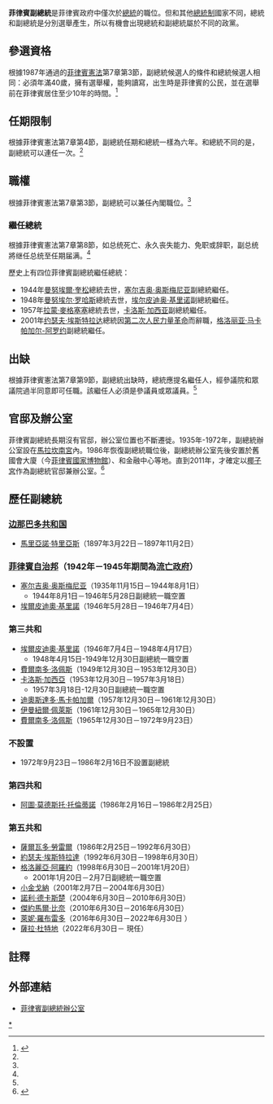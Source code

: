 {{Infobox Political post
|post            = 
|body            = 菲律賓副總統<br>Vice President of the Philippines
|flag            = Flag of the Vice President of the Republic of the Philippines.svg
|flagsize        = 120px
|flagcaption     = 菲律賓副總統旗
|flagborder      = yes
|insignia        = Seal of the Vice President of the Republic of the Philippines.svg
|insigniasize    = 110px
|insigniacaption = 菲律賓副總統徽章
|termlength      = 6年
|style           = 閣下
|residence       = [[椰子宮|椰子宮]]
|image           = Sara Duterte-Carpio in June 2019 (cropped).jpg
|imagesize       = 165px
|incumbent       = [[薩拉·杜特爾特|薩拉·杜特地]]
|incumbentsince  = 2022年6月30日
|formation       = 1897年3月22日 <br><small>([[de_facto|de facto]])</small><br>1935年11月15日<br><small>([[de_jure|de jure]])</small>
|inaugural       = [[馬里亞諾·特里亞斯|馬里亞諾·特里亞斯]]
|website         = http://www.ovp.gov.ph  
}}
'''菲律賓副總統'''是菲律賓政府中僅次於[[菲律賓總統|總統]]的職位。但和其他[[總統制|總統制]]國家不同，總統和副總統是分別選舉產生，所以有機會出現總統和副總統屬於不同的政黨。

== 參選資格 ==
根據1987年通過的[[菲律賓憲法|菲律賓憲法]]第7章第3節，副總統候選人的條件和總統候選人相同：必須年滿40歲，擁有選舉權，能夠讀寫，出生時是菲律賓的公民，並在選舉前在菲律賓居住至少10年的時間。<ref name=Const>{{cite web | title = 1987 Constitution of the Republic of the Philippines | publisher = Chan Robles Virtual Law Library | url = http://www.chanrobles.com/article7.htm | accessdate = 2016-04-21 | archive-date = 2011-07-25 | archive-url = https://web.archive.org/web/20110725140319/http://www.chanrobles.com/article7.htm | dead-url = yes }}</ref>

==任期限制==
根據菲律賓憲法第7章第4節，副總統任期和總統一樣為六年。和總統不同的是，副總統可以連任一次。<ref name=Const />

==職權==
根據菲律賓憲法第7章第3節，副總統可以兼任內閣職位。<ref name=Const />

===繼任總統===
根據菲律賓憲法第7章第8節，如总统死亡、永久丧失能力、免职或辞职，副总统將继任总统至任期届满。<ref name=Const />

歷史上有四位菲律賓副總統繼任總統：

*1944年[[曼努埃爾·奎松|曼努埃爾·奎松]]總統去世，[[塞尔吉奥·奥斯梅尼亚|塞尔吉奥·奥斯梅尼亚]]副總統繼任。
*1948年[[曼努埃爾·羅哈斯_(菲律賓)|曼努埃尔·罗哈斯]]總統去世，[[埃尔皮迪奥·基里诺|埃尔皮迪奥·基里诺]]副總統繼任。
*1957年[[拉蒙·麥格塞塞|拉蒙·麥格塞塞]]總統去世，[[卡洛斯·加西亚|卡洛斯·加西亚]]副總統繼任。
*2001年[[约瑟夫·埃斯特拉达|约瑟夫·埃斯特拉达]]總統因[[第二次人民力量革命|第二次人民力量革命]]而辭職，[[格洛丽亚·马卡帕加尔-阿罗约|格洛丽亚·马卡帕加尔-阿罗约]]副總統繼任。

==出缺==
根據菲律賓憲法第7章第9節，副總統出缺時，總統應提名繼任人，經參議院和眾議院過半同意即可任職。該繼任人必須是參議員或眾議員。<ref name=Const />

==官邸及辦公室==
菲律賓副總統長期沒有官邸，辦公室位置也不斷遷徙。1935年-1972年，副總統辦公室設在[[馬拉坎南宮|馬拉坎南宮]]內。1986年恢復副總統職位後，副總統辦公室先後安置於舊國會大廈（今[[菲律賓國家博物館|菲律賓國家博物館]]）、{{le|菲律賓國際會議中心|Philippine International Convention Center}}和{{le|菲律賓國家銀行|Philippine National Bank}}金融中心等地。直到2011年，才確定以[[椰子宮|椰子宮]]作為副總統官邸兼辦公室。<ref name=GMA>{{cite news|last=Abella|first=Jerrie M.|title=VP Binay to transfer office to Coconut Palace in March|url=http://www.gmanetwork.com/news/story/212795/news/nation/vp-binay-to-transfer-office-to-coconut-palace-in-march|newspaper=GMA News|date=February 11, 2011|accessdate=2016-04-21|archive-date=2016-03-06|archive-url=https://web.archive.org/web/20160306213703/http://www.gmanetwork.com/news/story/212795/news/nation/vp-binay-to-transfer-office-to-coconut-palace-in-march|dead-url=no}}</ref>

==歷任副總統==
=== [[边那巴多共和国|边那巴多共和国]] ===
* [[馬里亞諾·特里亞斯|馬里亞諾·特里亞斯]]（1897年3月22日－1897年11月2日）

=== [[菲律賓自治領|菲律賓自治邦]]（1942年－1945年期間為[[流亡政府|流亡政府]]） ===
* [[塞尔吉奥·奥斯梅尼亚|塞尔吉奥·奥斯梅尼亚]]（1935年11月15日－1944年8月1日）
**1944年8月1日－1946年5月28日副總統一職空置
* [[埃爾皮迪奧·基里諾|埃爾皮迪奧·基里諾]]（1946年5月28日－1946年7月4日）
=== 第三共和 ===
* [[埃爾皮迪奧·基里諾|埃爾皮迪奧·基里諾]]（1946年7月4日－1948年4月17日）
**1948年4月15日-1949年12月30日副總統一職空置
* [[費爾南多·洛佩斯|費爾南多·洛佩斯]]（1949年12月30日－1953年12月30日）
* [[卡洛斯·加西亞|卡洛斯·加西亞]]（1953年12月30日－1957年3月18日）
**1957年3月18日-12月30日副總統一職空置
* [[迪奧斯達多·馬卡帕加爾|迪奧斯達多·馬卡帕加爾]]（1957年12月30日－1961年12月30日）
* [[伊曼紐爾·佩萊斯|伊曼紐爾·佩萊斯]]（1961年12月30日－1965年12月30日） 
* [[費爾南多·洛佩斯|費爾南多·洛佩斯]]（1965年12月30日－1972年9月23日）

===不設置===
*1972年9月23日－1986年2月16日不設置副總統

=== 第四共和 ===
* [[阿圖·莫德斯托·托倫蒂諾|阿圖·莫德斯托·托倫蒂諾]]（1986年2月16日－1986年2月25日）

=== 第五共和 ===
* [[薩爾瓦多·勞雷爾|薩爾瓦多·勞雷爾]]（1986年2月25日－1992年6月30日）
* [[約瑟夫·埃斯特拉達|約瑟夫·埃斯特拉達]]（1992年6月30日－1998年6月30日）
* [[格洛麗亞·馬卡帕加爾·阿羅約|格洛麗亞·阿羅約]]（1998年6月30日－2001年1月20日）
**2001年1月20日－2月7日副總統一職空置
* [[特奧菲斯托·金戈納|小金戈納]]（2001年2月7日－2004年6月30日）
* [[諾利·德卡斯楚|諾利·德卡斯楚]]（2004年6月30日－2010年6月30日）
* [[傑約馬爾·比奈|傑約馬爾·比奈]]（2010年6月30日－2016年6月30日）
* [[萊妮·羅布雷多|萊妮·羅布雷多]]（2016年6月30日－2022年6月30日 ）
* [[薩拉·杜特爾特|薩拉·杜特地]]（2022年6月30日－ 現任）

==註釋==
{{reflist}}

==外部連結==
* [http://www.ovp.gov.ph 菲律賓副總統辦公室] {{Wayback|url=http://www.ovp.gov.ph/ |date=20141228013715 }}
{{Commons category|Vice presidents of the Philippines}}

{{菲律賓副總統}}

[[Category:菲律宾副总统|*]]